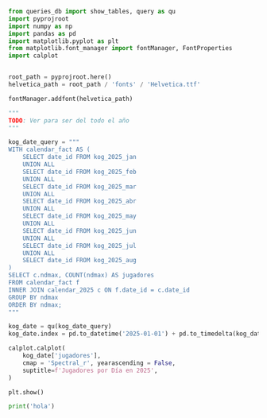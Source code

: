 ```python
from queries_db import show_tables, query as qu
import pyprojroot
import numpy as np
import pandas as pd
import matplotlib.pyplot as plt
from matplotlib.font_manager import fontManager, FontProperties
import calplot


root_path = pyprojroot.here()
helvetica_path = root_path / 'fonts' / 'Helvetica.ttf'

fontManager.addfont(helvetica_path)
```

```python
"""
TODO: Ver para ser del todo el año
"""

kog_date_query = """
WITH calendar_fact AS (
    SELECT date_id FROM kog_2025_jan
    UNION ALL
    SELECT date_id FROM kog_2025_feb
    UNION ALL
    SELECT date_id FROM kog_2025_mar
    UNION ALL
    SELECT date_id FROM kog_2025_abr
    UNION ALL
    SELECT date_id FROM kog_2025_may
    UNION ALL
    SELECT date_id FROM kog_2025_jun
    UNION ALL
    SELECT date_id FROM kog_2025_jul
    UNION ALL
    SELECT date_id FROM kog_2025_aug
)
SELECT c.ndmax, COUNT(ndmax) AS jugadores
FROM calendar_fact f 
INNER JOIN calendar_2025 c ON f.date_id = c.date_id
GROUP BY ndmax
ORDER BY ndmax;
"""

kog_date = qu(kog_date_query)
kog_date.index = pd.to_datetime('2025-01-01') + pd.to_timedelta(kog_date.index, unit='D')

calplot.calplot(
    kog_date['jugadores'],
    cmap = 'Spectral_r', yearascending = False,
    suptitle=f'Jugadores por Día en 2025',
)

plt.show()
```

```python
print('hola')
```